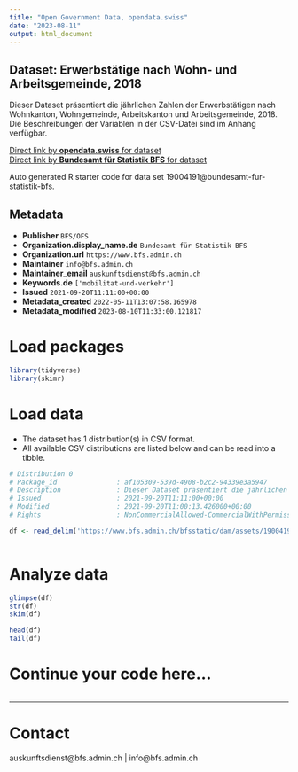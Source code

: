 ```yaml
---
title: "Open Government Data, opendata.swiss"
date: "2023-08-11"
output: html_document
---
```


## Dataset: Erwerbstätige nach Wohn- und Arbeitsgemeinde, 2018

Dieser Dataset präsentiert die jährlichen Zahlen der Erwerbstätigen nach Wohnkanton, Wohngemeinde, Arbeitskanton und Arbeitsgemeinde, 2018. Die Beschreibungen der Variablen in der CSV-Datei sind im Anhang verfügbar.

[Direct link by **opendata.swiss** for dataset](https://opendata.swiss/de/dataset/erwerbstatige-nach-wohn-und-arbeitsgemeinde-2018)<br>
[Direct link by **Bundesamt für Statistik BFS** for dataset](https://www.bfs.admin.ch/asset/de/ts-x-11.04.04.05-2018)

Auto generated R starter code for data set 19004191@bundesamt-fur-statistik-bfs.

## Metadata

- **Publisher** `BFS/OFS`
- **Organization.display_name.de** `Bundesamt für Statistik BFS`
- **Organization.url** `https://www.bfs.admin.ch`
- **Maintainer** `info@bfs.admin.ch`
- **Maintainer_email** `auskunftsdienst@bfs.admin.ch`
- **Keywords.de** `['mobilitat-und-verkehr']`
- **Issued** `2021-09-20T11:11:00+00:00`
- **Metadata_created** `2022-05-11T13:07:58.165978`
- **Metadata_modified** `2023-08-10T11:33:00.121817`


# Load packages

```r

library(tidyverse)
library(skimr)

```

# Load data

-   The dataset has 1 distribution(s) in CSV format.
-   All available CSV distributions are listed below and can be read into a tibble.

```r

# Distribution 0
# Package_id               : af105309-539d-4908-b2c2-94339e3a5947
# Description              : Dieser Dataset präsentiert die jährlichen Zahlen der Erwerbstätigen nach Wohnkanton, Wohngemeinde, Arbeitskanton und Arbeitsgemeinde, 2018. Die Beschreibungen der Variablen in der CSV-Datei sind im Anhang verfügbar.
# Issued                   : 2021-09-20T11:11:00+00:00
# Modified                 : 2021-09-20T11:00:13.426000+00:00
# Rights                   : NonCommercialAllowed-CommercialWithPermission-ReferenceRequired

df <- read_delim('https://www.bfs.admin.ch/bfsstatic/dam/assets/19004193/master')



```

# Analyze data

```r

glimpse(df)
str(df)
skim(df)

head(df)
tail(df)

```

# Continue your code here...

```r

```

------------------------------------------------------------------------

# Contact

auskunftsdienst@bfs.admin.ch | info@bfs.admin.ch
